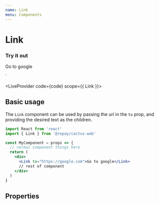 ```yaml
---
name: Link
menu: Components
---
```



# Link

### Try it out

  Go to google
</Link>`

<LiveProvider code={code} scope={{ Link }}>
  <LiveEditor style={livePreviewStyle} />
  <LiveError />
  <LivePreview />
</LiveProvider>

## Basic usage

The `Link` component can be used by passing the url in the `to` prop, and providing the desired text as the children.

```jsx
import React from 'react'
import { Link } from '@repay/cactus-web'

const MyComponent = props => {
  // normal component things here
  return (
    <div>
      <Link to="https://google.com">Go to google</Link>
      // rest of component
    </div>
  )
}
```

## Properties

<PropsTable of={Link} />
